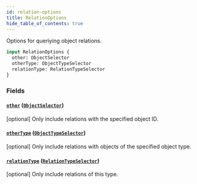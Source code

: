 ```yaml
---
id: relation-options
title: RelationOptions
hide_table_of_contents: true
---
```



Options for queriying object relations.

```graphql
input RelationOptions {
  other: ObjectSelector
  otherType: ObjectTypeSelector
  relationType: RelationTypeSelector
}
```


### Fields

#### [`other`](#) ([`ObjectSelector`](/docs/directory-api-reference/schema/objects/inputs/object-selector))

[optional] Only include relations with the specified object ID.


#### [`otherType`](#) ([`ObjectTypeSelector`](/docs/directory-api-reference/schema/object-types/inputs/object-type-selector))

[optional] Only include relations with objects of the specified object type.


#### [`relationType`](#) ([`RelationTypeSelector`](/docs/directory-api-reference/schema/relation-types/inputs/relation-type-selector))

[optional] Only include relations of this type.




